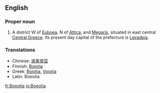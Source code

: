 ==English==
{{wikipedia}}

===Proper noun===
{{en-proper noun}}

# A district W of [[Euboea]], N of [[Attica]], and [[Megaris]], situated in east central [[Central Greece]].  Its present day capital of the prefecture is [[Levadeia]].

===Translations===
{{rfc-level|Translations at L3+ (AutoFormat would have corrected level of Translations)}}
*Chinese: [[波奥提亚]]
*Finnish: [[Boiotia]]
*Greek: [[Boiotia]], [[Voiotia]]
*Latin: Boeotia

[[fr:Boeotia]]
[[io:Boeotia]]